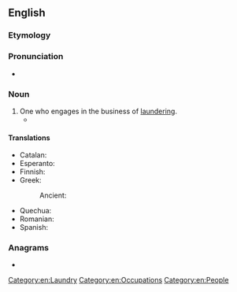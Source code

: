==English==

===Etymology===
{{suffix|en|launder|er|id2=agent noun}}

===Pronunciation===
* {{IPA|en|/ˈlɔːndəɹə(ɹ)/}}

===Noun===
{{en-noun}}

# One who engages in the business of [[laundering]].
#* {{quote-journal|en|year=1941|month=September|author=Charles E. Lee|title=Sheltering in London Tube Stations|journal=Railway Magazine|page=389|text=[...] the Westminster City Council has arranged with a large firm of '''launderers''' to wash blankets, sheets, pillow cases, and counterpanes, at low standard prices, and to return them the same day.}}

====Translations====
{{trans-top|one who engages in the business of laundering}}
* Catalan: {{t|ca|blanquejador|m}}
* Esperanto: {{t|eo|lavisto}}
* Finnish: {{t+|fi|pyykinpesijä}}
* Greek:
*: Ancient: {{t|grc|πλύντης|m}}
{{trans-mid}}
* Quechua: {{t|qu|t'aqsaq}}
* Romanian: {{t+|ro|spălător|m}}
* Spanish: {{t|es|blanqueador|m}}
{{trans-bottom}}

===Anagrams===
* {{anagrams|en|a=adeelnrru|relaunder}}

[[Category:en:Laundry]]
[[Category:en:Occupations]]
[[Category:en:People]]